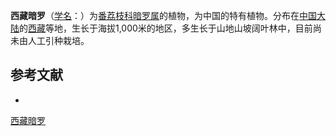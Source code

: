 {{Speciesbox
| name = 西藏暗罗
| status = 
| status_system = 
| image =
| genus = Polyalthia
| species = chinensis
| authority = S. K. Wu ex P. T. Li
}}

'''西藏暗罗'''（[[学名|学名]]：{{lang|la|''Polyalthia chinensis''}}）为[[番荔枝科|番荔枝科]][[暗罗属|暗罗属]]的植物，为中国的特有植物。分布在[[中国大陆|中国大陆]]的[[西藏|西藏]]等地，生长于海拔1,000米的地区，多生长于山地山坡阔叶林中，目前尚未由人工引种栽培。

== 参考文献 ==
<div class="references-small">
* {{cite web| url =http://www.bioinfo.cn/db05/KmzwSpecies.php?action=view&id=149| title =西藏暗罗| work =《中国高等植物数据库全库》| publisher =中国科学院微生物研究所| author =昆明植物研究所| accessdate =2009-02-20| deadurl =yes| archiveurl =https://web.archive.org/web/20160305031341/http://www.bioinfo.cn/db05/KmzwSpecies.php?action=view&id=149| archivedate =2016-03-05| df =}}
</div>
{{Taxonbar|from=Q15224882}}

[[Category:暗罗属|西藏暗罗]]


{{植物小作品}}